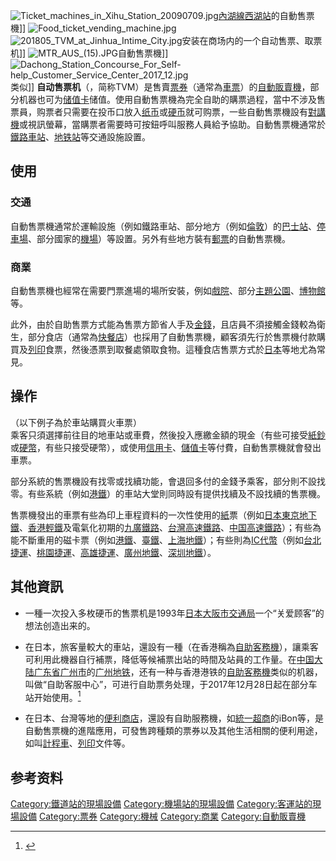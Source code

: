 [[File:Ticket_machines_in_Xihu_Station_20090709.jpg|right]][[內湖線|內湖線]][[西湖站_(台北)|西湖站]]的自動售票機]]
[[File:Food_ticket_vending_machine.jpg|right]]
[[File:201805_TVM_at_Jinhua_Intime_City.jpg|thumb]]安装在商场内的一个自动售票、取票机]]
[[File:MTR_AUS_(15).JPG|thumb]]自動售票機]]
[[File:Dachong_Station_Concourse_For_Self-help_Customer_Service_Center_2017_12.jpg|thumb]]类似]]
'''自动售票机'''（{{lang-en|'''Ticket Vending Machine'''}}，简称TVM）是售賣[[票券|票券]]（通常為[[車票|車票]]）的[[自動販賣機|自動販賣機]]，部分机器也可为[[储值卡|储值卡]]储值。使用自動售票機為完全自助的購票過程，當中不涉及售票員，购票者只需要在投币口放入[[纸币|纸币]]或[[硬币|硬币]]就可购票，一些自動售票機設有[[對講機|對講機]]或視訊螢幕，當購票者需要時可按鈕呼叫服務人員給予協助。自動售票機通常於[[鐵路車站|鐵路車站]]、[[地铁站|地铁站]]等交通設施設置。

== 使用 ==
=== 交通 ===
自動售票機通常於運輸設施（例如鐵路車站、部分地方（例如[[倫敦|倫敦]]）的[[巴士站|巴士站]]、[[停車場|停車場]]、部分國家的[[機場|機場]]）等設置。另外有些地方裝有[[郵票|郵票]]的自動售票機。

=== 商業 ===
自動售票機也經常在需要門票進場的場所安裝，例如[[電影院|戲院]]、部分[[主題公園|主題公園]]、[[博物館|博物館]]等。

此外，由於自助售票方式能為售票方節省人手及[[金錢|金錢]]，且店員不須接觸金錢較為衛生，部分食店（通常為[[快餐店|快餐店]]）也採用了自動售票機，顧客須先行於售票機付款購買及[[列印|列印]]食票，然後憑票到取餐處領取食物。這種食店售票方式於[[日本|日本]]等地尤為常見。

== 操作 ==
（以下例子為於車站購買火車票）<br />乘客只須選擇前往目的地車站或車費，然後投入應繳金額的現金（有些可接受[[紙鈔|紙鈔]]或[[硬幣|硬幣]]，有些只接受硬幣），或使用[[信用卡|信用卡]]、[[儲值卡|儲值卡]]等付費，自動售票機就會發出車票。

部分系統的售票機設有找零或找續功能，會退回多付的金錢予乘客，部分則不設找零。有些系統（例如[[港鐵|港鐵]]）的車站大堂則同時設有提供找續及不設找續的售票機。

售票機發出的車票有些為印上車程資料的一次性使用的[[紙|紙]]票（例如[[日本|日本]][[東京地下鐵|東京地下鐵]]、[[香港輕鐵|香港輕鐵]]及電氣化初期的[[九廣鐵路|九廣鐵路]]、[[台灣高速鐵路|台灣高速鐵路]]、[[中国高速鐵路|中国高速鐵路]]）；有些為能不斷重用的磁卡票（例如[[港鐵|港鐵]]、[[臺鐵|臺鐵]]、[[上海地鐵|上海地鐵]]）；有些則為[[IC代幣|IC代幣]]（例如[[台北捷運|台北捷運]]、[[桃園捷運|桃園捷運]]、[[高雄捷運|高雄捷運]]、[[廣州地鐵|廣州地鐵]]、[[深圳地鐵|深圳地鐵]]）。

== 其他資訊 ==
* 一種一次投入多枚硬币的售票机是1993年[[日本|日本]][[大阪市交通局|大阪市交通局]]一个“关爱顾客”的想法创造出来的。

*在日本，旅客量較大的車站，還設有一種{{link-ja|结算机|精算機}}（在香港稱為[[自助客務機|自助客務機]]），讓乘客可利用此機器自行補票，降低等候補票出站的時間及站員的工作量。在[[中国大陆|中国大陆]][[广东省|广东省]][[广州市|广州市]]的[[广州地铁|广州地铁]]，还有一种与香港港铁的[[自助客務機|自助客務機]]类似的机器，叫做“自助客服中心”，可进行自助票务处理，于2017年12月28日起在部分车站开始使用。<ref>{{Cite web|url=http://www.cclycs.com/z363332.html|title=广州地铁四线齐发，这些服务提升亮点你知道吗？|accessdate=2018-02-06|author=广州地铁|date=2017-12-28|publisher=川川旅游网|archive-date=2018-02-06|archive-url=https://web.archive.org/web/20180206131823/http://www.cclycs.com/z363332.html|dead-url=no}}</ref>

*在日本、台灣等地的[[便利商店|便利商店]]，還設有自助服務機，如[[統一超商|統一超商]]的iBon等，是自動售票機的進階應用，可發售跨種類的票券以及其他生活相關的便利用途，如叫[[計程車|計程車]]、[[列印|列印]]文件等。

==参考资料==
{{Commonscat|Ticket machines}}
{{Reflist}}

[[Category:鐵道站的現場設備|Category:鐵道站的現場設備]]
[[Category:機場站的現場設備|Category:機場站的現場設備]]
[[Category:客運站的現場設備|Category:客運站的現場設備]]
[[Category:票券|Category:票券]]
[[Category:機械|Category:機械]]
[[Category:商業|Category:商業]]
[[Category:自動販賣機|Category:自動販賣機]]